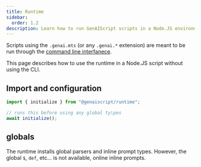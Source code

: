 ```yaml
---
title: Runtime
sidebar:
  order: 1.2
description: Learn how to run GenAIScript scripts in a Node.JS environment, including configuration
---
```


Scripts using the `.genai.mts` (or any `.genai.*` extension) are meant to be run through the [command line interfanece](/genaiscript/reference/cli).

This page describes how to use the runtime in a Node.JS script without using the CLI.

## Import and configuration

```js
import { initialize } from "@genaiscript/runtime";

// runs this before using any global ty\pes
await initialize();
```

## globals

The runtime installs global parsers and inline prompt types. However, the global `$`, `def`, etc... is not available, online inline prompts.
